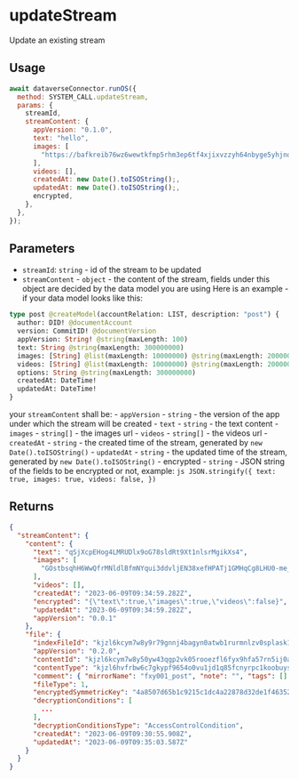 # updateStream

Update an existing stream

## Usage

```js
await dataverseConnector.runOS({
  method: SYSTEM_CALL.updateStream,
  params: {
    streamId,
    streamContent: {
      appVersion: "0.1.0",
      text: "hello",
      images: [
        "https://bafkreib76wz6wewtkfmp5rhm3ep6tf4xjixvzzyh64nbyge5yhjno24yl4.ipfs.w3s.link",
      ],
      videos: [],
      createdAt: new Date().toISOString();,
      updatedAt: new Date().toISOString();,
      encrypted,
    },
  },
});
```

## Parameters

- `streamId`: `string` - id of the stream to be updated
- `streamContent` - `object` - the content of the stream, fields under this object are decided by the data model you are using
  Here is an example -
  if your data model looks like this:

```graphql
type post @createModel(accountRelation: LIST, description: "post") {
  author: DID! @documentAccount
  version: CommitID! @documentVersion
  appVersion: String! @string(maxLength: 100)
  text: String @string(maxLength: 300000000)
  images: [String] @list(maxLength: 10000000) @string(maxLength: 2000000)
  videos: [String] @list(maxLength: 10000000) @string(maxLength: 2000000)
  options: String @string(maxLength: 300000000)
  createdAt: DateTime!
  updatedAt: DateTime!
}
```

your `streamContent` shall be: - `appVersion` - `string` - the version of the app under which the stream will be created - `text` - `string` - the text content - `images` - `string[]` - the images url - `videos` - `string[]` - the videos url - `createdAt` - `string` - the created time of the stream, generated by `new Date().toISOString()` - `updatedAt` - `string` - the updated time of the stream, generated by `new Date().toISOString()` - encrypted - `string` - JSON string of the fields to be encrypted or not, example:
`js
        JSON.stringify({
            text: true,
            images: true,
            videos: false,
        })
        `

## Returns

```json
{
  "streamContent": {
    "content": {
      "text": "qSjXcpEHog4LMRUDlx9oG78sldRt9Xt1nlsrMgikXs4",
      "images": [
        "GOstbsqhH6WwQfrMNldlBfmNYqui3ddvljEN38xefHPATj1GMHqCg8LHU0-me_Jwl2kODFNHXai3LR9_-nx7TX6NVBuNeaxlXxLBMJosIApIXMlLLgSPF6KlGpkX_4bRx6Mju6Pflb7qzipYLKkPTw"
      ],
      "videos": [],
      "createdAt": "2023-06-09T09:34:59.282Z",
      "encrypted": "{\"text\":true,\"images\":true,\"videos\":false}",
      "updatedAt": "2023-06-09T09:34:59.282Z",
      "appVersion": "0.0.1"
    },
    "file": {
      "indexFileId": "kjzl6kcym7w8y9r79gnnj4bagyn0atwb1rurmnlzv0splask1n9tr3mhfekcloo",
      "appVersion": "0.2.0",
      "contentId": "kjzl6kcym7w8y50yw43qgp2vk05rooezfl6fyx9hfa57rn5ij0alsl6i5am0kl4",
      "contentType": "kjzl6hvfrbw6c7gkypf9654o0vu1jd1q85fcnyrpc1koobuys71zhp0m7kbmrvs",
      "comment": { "mirrorName": "fxy001_post", "note": "", "tags": [] },
      "fileType": 1,
      "encryptedSymmetricKey": "4a8507d65b1c9215c1dc4a22878d32de1f463525e6d7d50592a5ec79bb7925d514701ea26034f515e4afa58089da69141971758eb232fa957f88c9ccae72bf9e3647ba58dd923001da33fe6214b7c6f8bffce66f75975d7237df2015895daba26c219e139386ddcea92a9c74a01c0b8d3c84ade3b22aba9a5012fdffc326224e0000000000000020565067da382927492ea2a1855616cf4a0b536434d6dd4e3d9c2d9759657c0b707198d7d467f9d85e8937fcb6f2138d86",
      "decryptionConditions": [
        ...
      ],
      "decryptionConditionsType": "AccessControlCondition",
      "createdAt": "2023-06-09T09:30:55.908Z",
      "updatedAt": "2023-06-09T09:35:03.587Z"
    }
  }
}
```
